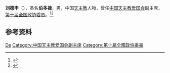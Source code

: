 '''刘德申'''（{{bd|1937年|7月28日|2017年|10月29日}}），圣名'''伯多禄'''，男，中国[[天主教|天主教]]人物，曾任[[中国天主教爱国会|中国天主教爱国会]]副主席，[[第十届全国政协委员|第十届全国政协委员]]。<ref>{{Cite book|title=中华人民共和国职官志|author=何虎生, 李耀东, 向常福主编|publisher=中国社会出版社|year=2003|isbn=9787800883934|location=北京|pages=}}</ref><ref>{{Cite web|title=刘德申教友安息主怀|url=http://www.chinacatholic.cn/html/report/17100439-1.htm|accessdate=2021-02-08|work=中国天主教|archive-date=2021-02-14|archive-url=https://web.archive.org/web/20210214224000/http://www.chinacatholic.cn/html/report/17100439-1.htm|dead-url=no}}</ref>

== 参考资料 ==
{{reflist}}

{{Authority control}}
{{DEFAULTSORT:Liu刘}}
[[Category:刘姓|De]]
[[Category:中国天主教爱国会副主席|Category:中国天主教爱国会副主席]]
[[Category:第十屆全國政協委員|Category:第十屆全國政協委員]]

{{中国人物小作品}}